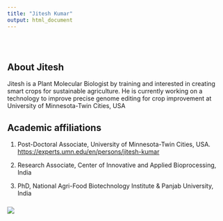 ```yaml
---
title: "Jitesh Kumar"
output: html_document
---
```


<style type="text/css">
.title {
  display: none;
}

#getting-started img {
  margin-right: 10px;
}

</style>

<div class="row" style="padding-top: 30px;">
<div class="col-sm-6">

# **About Jitesh**

Jitesh is a Plant Molecular Biologist by training and interested in creating smart crops 
for sustainable agriculture. He is currently working on a technology to improve 
precise genome editing for crop improvement at University of Minnesota-Twin Cities, USA

## Academic affiliations

1. Post-Doctoral Associate, University of Minnesota-Twin Cities, USA. [https://experts.umn.edu/en/persons/jitesh-kumar](https://experts.umn.edu/en/persons/jitesh-kumar)

2. Research Associate, Center of Innovative and Applied Bioprocessing, India 

3. PhD, National Agri-Food Biotechnology Institute & Panjab University, India




</div>
<div class="col-sm-6">

### [](https://twitter.com/kumar2501)

<a href = "https://twitter.com/kumar2501">
![](images/logo.png)
</a>
</div>
